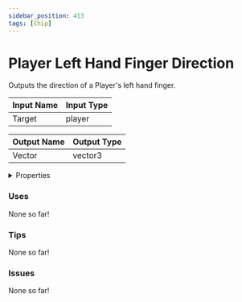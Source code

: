 ```yaml
---
sidebar_position: 413
tags: [Chip]
---
```


# Player Left Hand Finger Direction

Outputs the direction of a Player's left hand finger.




<EsbSvg />

| Input Name | Input Type |
|-----------|-----------|
| Target | player |

| Output Name | Output Type |
|-----------|-----------|
| Vector | vector3 |


<details>
  <summary>Properties</summary>
  <div>
    <div>
    <table>
      <thead>
        <tr>
          <th>Is beta required?</th>
          <th>❌</th>
        </tr>
        <tr>
          <th>Is this chip a trolling risk?</th>
          <th>❌</th>
        </tr>
        <tr>
          <th>Chip UUID</th>
          <th>6b5c4b0b-be26-4055-b26f-1e5f061c63ca</th>
        </tr>
      </thead>
    </table>
    </div>
  </div>
</details>

### Uses

None so far!

### Tips

None so far!

### Issues

None so far!